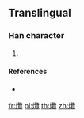 {{character info/new}}
==Translingual==

===Han character===
{{Han char|rn=86|rad=火|as=21|sn=25|four=98816|canj=FSWU|ids=⿰火覽}}

# {{defn|Han|sort=火21}}

====References====
* {{Han ref|kx=0688.151|hdz=32250.161|uh=7226|ud=29222|bh=F8F6|bd=63734}}

[[fr:爦]]
[[pl:爦]]
[[th:爦]]
[[zh:爦]]